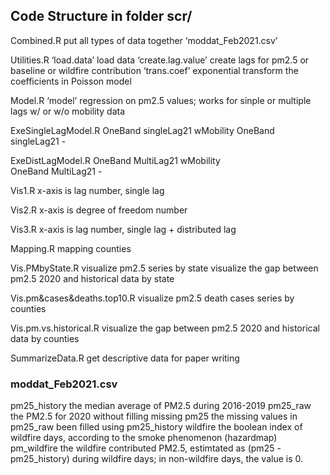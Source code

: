 ## Code Structure in folder scr/

Combined.R
  put all types of data together 'moddat_Feb2021.csv'

Utilities.R
    'load.data'           load data
    'create.lag.value'    create lags for pm2.5 or baseline or wildfire contribution 
    'trans.coef'          exponential transform the coefficients in Poisson model 
        
Model.R
    'model' regression on pm2.5 values; 
        works for sinple or multiple lags
        w/ or w/o mobility data 

ExeSingleLagModel.R 
      OneBand     singleLag21     wMobility 
      OneBand     singleLag21     -         
 
ExeDistLagModel.R 
      OneBand     MultiLag21      wMobility  
      OneBand     MultiLag21      -       

Vis1.R
    x-axis is lag number, single lag
    
Vis2.R
    x-axis is degree of freedom number

Vis3.R
    x-axis is lag number, single lag + distributed lag 

Mapping.R 
    mapping counties
  
Vis.PMbyState.R
    visualize pm2.5 series by state
    visualize the gap between pm2.5 2020 and historical data by state
    
Vis.pm&cases&deaths.top10.R
    visualize pm2.5 death cases series by counties

Vis.pm.vs.historical.R
   visualize the gap between pm2.5 2020 and historical data by counties

SummarizeData.R
    get descriptive data for paper writing
    
### moddat_Feb2021.csv
pm25_history  the median average of PM2.5 during 2016-2019
pm25_raw      the PM2.5 for 2020 without filling missing 
pm25          the missing values in pm25_raw been filled using pm25_history
wildfire      the boolean index of wildfire days, according to the smoke phenomenon (hazardmap)
pm_wildfire   the wildfire contributed PM2.5, estimtated as (pm25 - pm25_history) during wildfire days; in non-wildfire days, the value is 0. 

